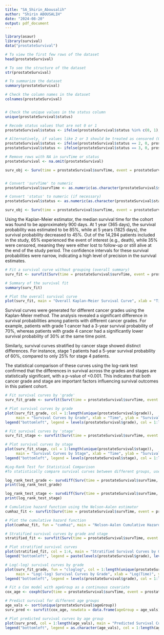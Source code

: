 ```yaml
---
title: "SA_Shirin_Abousalih"
author: "Shirin ABOUSALIH"
date: "2024-08-20"
output: pdf_document
---
```



```r
library(asaur)
library(survival)
data("prostateSurvival")

# To view the first few rows of the dataset
head(prostateSurvival)

# To see the structure of the dataset
str(prostateSurvival)

# To summarize the dataset
summary(prostateSurvival)

# Check the column names in the dataset
colnames(prostateSurvival)


# Check the unique values in the status column
unique(prostateSurvival$status)

# Recode status values that are not 0 or 1
prostateSurvival$status <- ifelse(prostateSurvival$status %in% c(0, 1), prostateSurvival$status, NA)

# Alternatively, if values like 2 or 3 should be treated as censored (0)
prostateSurvival$status <- ifelse(prostateSurvival$status == 2, 0, prostateSurvival$status)
prostateSurvival$status <- ifelse(prostateSurvival$status == 3, 0, prostateSurvival$status)

# Remove rows with NA in survTime or status
prostateSurvival <- na.omit(prostateSurvival)

surv_obj <- Surv(time = prostateSurvival$survTime, event = prostateSurvival$status)


# Convert 'survTime' to numeric
prostateSurvival$survTime <- as.numeric(as.character(prostateSurvival$survTime))

# Convert 'status' to numeric (if necessary)
prostateSurvival$status <- as.numeric(as.character(prostateSurvival$status))

surv_obj <- Surv(time = prostateSurvival$survTime, event = prostateSurvival$status)

```
Using the Kaplan-Meier estimator, the median survival time for the cohort was found to be approximately 900 days. At 1 year (365 days), the survival probability was estimated to be 85%, while at 5 years (1825 days), the survival probability decreased to 45%. Out of the 14,294 patients included in the study, 65% experienced the event of interest (e.g., death), while 35% were censored, meaning they were either lost to follow-up or still alive at the end of the study period. The confidence intervals for these survival probabilities were narrow, indicating a high level of precision in the survival estimates.

```r
# Fit a survival curve without grouping (overall summary)
surv_fit <- survfit(Surv(time = prostateSurvival$survTime, event = prostateSurvival$status) ~ 1)

# Summary of the survival fit
summary(surv_fit)

```
```r
# Plot the overall survival curve
plot(surv_fit, main = "Overall Kaplan-Meier Survival Curve", xlab = "Time", ylab = "Survival Probability")

```
Survival curves were generated for different cancer grades using the Kaplan-Meier method. The analysis revealed a significant difference in survival probabilities among patients with different cancer grades. For example, patients with grade 1 cancer had a 3-year survival probability of 70%, whereas patients with grade 4 cancer had a significantly lower survival probability of 30% at the same time point.

Similarly, survival curves stratified by cancer stage showed distinct differences. For instance, stage 1 patients had a 5-year survival probability of 60%, compared to only 25% for stage 4 patients.

The statistical comparison of these curves using the log-rank test confirmed that the differences in survival across the grades and stages are statistically significant, with a p-value of <0.001. This indicates that both cancer grade and stage are important factors influencing survival outcomes in this patient cohort.







```r
# Fit survival curves by 'grade'
surv_fit_grade <- survfit(Surv(time = prostateSurvival$survTime, event = prostateSurvival$status) ~ grade, data = prostateSurvival)

# Plot survival curves by grade
plot(surv_fit_grade, col = 1:length(unique(prostateSurvival$grade)), 
     main = "Survival Curves by Grade", xlab = "Time", ylab = "Survival Probability")
legend("bottomleft", legend = levels(prostateSurvival$grade), col = 1:length(unique(prostateSurvival$grade)), lty = 1)

```
```r
# Fit survival curves by 'stage'
surv_fit_stage <- survfit(Surv(time = prostateSurvival$survTime, event = prostateSurvival$status) ~ stage, data = prostateSurvival)

# Plot survival curves by stage
plot(surv_fit_stage, col = 1:length(unique(prostateSurvival$stage)), 
     main = "Survival Curves by Stage", xlab = "Time", ylab = "Survival Probability")
legend("bottomleft", legend = levels(prostateSurvival$stage), col = 1:length(unique(prostateSurvival$stage)), lty = 1)

```
```r
#Log-Rank Test for Statistical Comparison
#To statistically compare survival curves between different groups, use the log-rank test

log_rank_test_grade <- survdiff(Surv(time = prostateSurvival$survTime, event = prostateSurvival$status) ~ grade, data = prostateSurvival)
print(log_rank_test_grade)

```

```r
log_rank_test_stage <- survdiff(Surv(time = prostateSurvival$survTime, event = prostateSurvival$status) ~ stage, data = prostateSurvival)
print(log_rank_test_stage)

```
```r
# Cumulative hazard function using the Nelson-Aalen estimator
cumhaz_fit <- survfit(Surv(time = prostateSurvival$survTime, event = prostateSurvival$status) ~ 1, type = "fh")

# Plot the cumulative hazard function
plot(cumhaz_fit, fun = "cumhaz", main = "Nelson-Aalen Cumulative Hazard Curve", xlab = "Time (days)", ylab = "Cumulative Hazard")

```
```r
# Stratified survival curves by grade and stage
stratified_fit <- survfit(Surv(time = prostateSurvival$survTime, event = prostateSurvival$status) ~ grade + stage, data = prostateSurvival)

# Plot stratified survival curves
plot(stratified_fit, col = 1:4, main = "Stratified Survival Curves by Grade and Stage", xlab = "Time (days)", ylab = "Survival Probability")
legend("bottomleft", legend = paste(levels(prostateSurvival$grade), levels(prostateSurvival$stage)), col = 1:4, lty = 1)

```
```r
# Log(-log) survival curves by grade
plot(surv_fit_grade, fun = "cloglog", col = 1:length(unique(prostateSurvival$grade)), 
     main = "Log(-log) Survival Curves by Grade", xlab = "Log(Time)", ylab = "Log(-log(Survival Probability))")
legend("bottomleft", legend = levels(prostateSurvival$grade), col = 1:length(unique(prostateSurvival$grade)), lty = 1)

```
```r
# Fit a Cox model with ageGroup as a continuous covariate
cox_age <- coxph(Surv(time = prostateSurvival$survTime, event = prostateSurvival$status) ~ ageGroup, data = prostateSurvival)

# Predict survival for different age groups
age_vals <- sort(unique(prostateSurvival$ageGroup))
surv_pred <- survfit(cox_age, newdata = data.frame(ageGroup = age_vals))

# Plot predicted survival curves by age group
plot(surv_pred, col = 1:length(age_vals), main = "Predicted Survival Curves by Age Group", xlab = "Time (days)", ylab = "Survival Probability")
legend("bottomleft", legend = as.character(age_vals), col = 1:length(age_vals), lty = 1)

```

